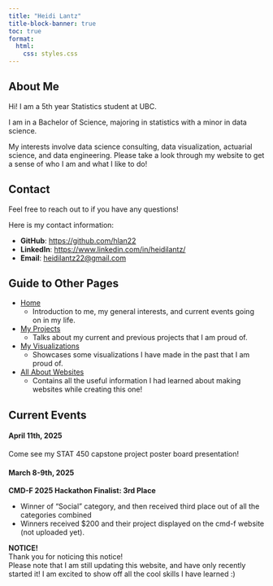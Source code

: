 ```yaml
---
title: "Heidi Lantz"
title-block-banner: true
toc: true
format:
  html:
    css: styles.css
---
```


## About Me

Hi! I am a 5th year Statistics student at UBC. 

I am in a Bachelor of Science, majoring in statistics with a minor in data science.

My interests involve data science consulting, data visualization, actuarial science, and data engineering. Please take a look through my website to get a sense of who I am and what I like to do!

## Contact

Feel free to reach out to if you have any questions!

Here is my contact information:

-   **GitHub**: <https://github.com/hlan22>
-   **LinkedIn**: <https://www.linkedin.com/in/heidilantz/>
-   **Email**: [heidilantz22\@gmail.com](mailto:heidilantz22@gmail.com){.email}

## Guide to Other Pages

- [Home](#home)
  - Introduction to me, my general interests, and current events going on in my life.
- [My Projects](#my-projects)
  - Talks about my current and previous projects that I am proud of.
- [My Visualizations](#my-visualizations)
  - Showcases some visualizations I have made in the past that I am proud of.
- [All About Websites](#all-about-websites!)
  - Contains all the useful information I had learned about making websites while creating this one!
  
## Current Events

:::: {.bluebox}
#### April 11th, 2025

Come see my STAT 450 capstone project poster board presentation!
::::



:::: {.bluebox}
#### March 8-9th, 2025

**CMD-F 2025 Hackathon Finalist: 3rd Place**

* Winner of “Social” category, and then received third place out of all the categories combined
* Winners received $200 and their project displayed on the cmd-f website (not uploaded yet).
::::


:::: {.purplebox}
::: {.center}
**NOTICE!**  
Thank you for noticing this notice!  
Please note that I am still updating this website, and have only recently started it!
I am excited to show off all the cool skills I have learned :)
:::
::::

